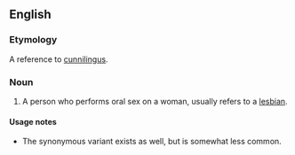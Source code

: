 ==English==

{{rfv}}

===Etymology===
A reference to [[cunnilingus]].

===Noun===
{{en-noun|head=[[carpet]] [[muncher]]}}

# {{context|offensive|lang=en}} A person who performs oral sex on a woman, usually refers to a [[lesbian]].

====Usage notes====
* The synonymous variant {{term|rug muncher}} exists as well, but is somewhat less common.